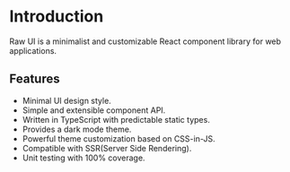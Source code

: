 # Introduction

Raw UI is a minimalist and customizable React component library for web applications.

## Features

- Minimal UI design style.
- Simple and extensible component API.
- Written in TypeScript with predictable static types.
- Provides a dark mode theme.
- Powerful theme customization based on CSS-in-JS.
- Compatible with SSR(Server Side Rendering).
- Unit testing with 100% coverage.
